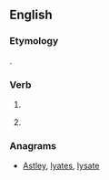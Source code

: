==English==

===Etymology===
{{suffix|lay|est|lang=en}}.

===Verb===
{{head|en|verb form|cat2=verb simple past forms|cat3=second-person singular forms}}

# {{en-archaic second-person singular of|lay|lang=en}}
# {{lb|en|archaic}} {{second-person singular past of|lie|lang=en}}

===Anagrams===
* [[Astley#English|Astley]], [[lyates#English|lyates]], [[lysate#English|lysate]]